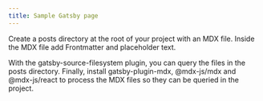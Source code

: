```yaml
---
title: Sample Gatsby page
---
```


Create a posts directory at the root of your project with an MDX file. Inside the MDX file add Frontmatter and placeholder text.

With the gatsby-source-filesystem plugin, you can query the files in the posts directory. Finally, install gatsby-plugin-mdx, @mdx-js/mdx and @mdx-js/react to process the MDX files so they can be queried in the project.